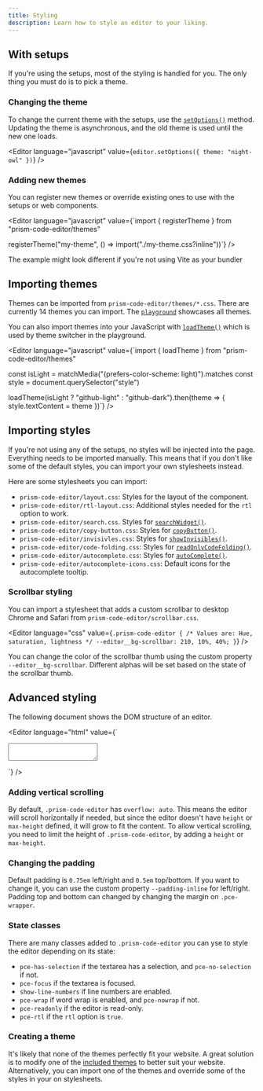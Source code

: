 ```yaml
---
title: Styling
description: Learn how to style an editor to your liking.
---
```



## With setups

If you're using the setups, most of the styling is handled for you. The only thing you must do is to pick a theme.

### Changing the theme

To change the current theme with the setups, use the [`setOptions()`](/api-reference/index/i-prismeditor#setoptions) method. Updating the theme is asynchronous, and the old theme is used until the new one loads.

<Editor language="javascript" value={`editor.setOptions({
	theme: "night-owl"
})`} />

### Adding new themes

You can register new themes or override existing ones to use with the setups or web components.

<Editor language="javascript" value={`import { registerTheme } from "prism-code-editor/themes"

registerTheme("my-theme", () => import("./my-theme.css?inline"))`} />

<Aside type="note">
	The example might look different if you're not using Vite as your bundler
</Aside>

## Importing themes

Themes can be imported from `prism-code-editor/themes/*.css`. There are currently 14 themes you can import. The [`playground`](/playground) showcases all themes.

You can also import themes into your JavaScript with [`loadTheme()`](/api-reference/themes/f-loadtheme) which is used by theme switcher in the playground.

<Editor language="javascript" value={`import { loadTheme } from "prism-code-editor/themes"

const isLight = matchMedia("(prefers-color-scheme: light)").matches
const style = document.querySelector("style")

loadTheme(isLight ? "github-light" : "github-dark").then(theme => {
  style.textContent = theme
})`} />

## Importing styles

If you're not using any of the setups, no styles will be injected into the page. Everything needs to be imported manually. This means that if you don't like some of the default styles, you can import your own stylesheets instead.

Here are some stylesheets you can import:

- `prism-code-editor/layout.css`: Styles for the layout of the component.
- `prism-code-editor/rtl-layout.css`: Additional styles needed for the `rtl` option to work.
- `prism-code-editor/search.css`. Styles for [`searchWidget()`](/api-reference/search/f-searchwidget).
- `prism-code-editor/copy-button.css`: Styles for [`copyButton()`](/api-reference/copy-button/f-copybutton).
- `prism-code-editor/invisivles.css`: Styles for [`showInvisibles()`](/api-reference/search/f-showinvisibles).
- `prism-code-editor/code-folding.css`: Styles for [`readOnlyCodeFolding()`](/api-reference/code-folding/f-readonlycodefolding).
- `prism-code-editor/autocomplete.css`: Styles for [`autoComplete()`](/api-reference/autocomplete/f-autocomplete).
- `prism-code-editor/autocomplete-icons.css`: Default icons for the autocomplete tooltip.

### Scrollbar styling

You can import a stylesheet that adds a custom scrollbar to desktop Chrome and Safari from `prism-code-editor/scrollbar.css`.

<Editor language="css" value={`.prism-code-editor {
	/* Values are: Hue, saturation, lightness */
	--editor__bg-scrollbar: 210, 10%, 40%;
}`} />

You can change the color of the scrollbar thumb using the custom property `--editor__bg-scrollbar`. Different alphas will be set based on the state of the scrollbar thumb.

## Advanced styling

The following document shows the DOM structure of an editor.

<Editor language="html" value={`<div class="prism-code-editor language-[lang] [state-classes]">
	<!-- ::before pseudo element is the line number background -->
	<div class="pce-wrapper">
		<div class="pce-overlays">
			<textarea class="pce-textarea"></textarea>
			<!-- Overlays from extensions -->
		</div>
		<div class="pce-line active-line" aria-hidden="true" data-line="1">
			<!-- ::before pseudo element is the line number -->
			<!-- Prism tokens for the line -->
			<!-- ::after pseudo element has the background of the line -->
		</div>
		<div class="pce-line" aria-hidden="true" data-line="2"></div>
		<!-- More lines... -->
	</div>
</div>`} />

### Adding vertical scrolling

By default, `.prism-code-editor` has `overflow: auto`. This means the editor will scroll horizontally if needed, but since the editor doesn't have `height` or `max-height` defined, it will grow to fit the content. To allow vertical scrolling, you need to limit the height of `.prism-code-editor`, by adding a `height` or `max-height`.

### Changing the padding

Default padding is `0.75em` left/right and `0.5em` top/bottom. If you want to change it, you can use the custom property `--padding-inline` for left/right. Padding top and bottom can changed by changing the margin on `.pce-wrapper`.

### State classes

There are many classes added to `.prism-code-editor` you can yse to style the editor depending on its state:

- `pce-has-selection` if the textarea has a selection, and `pce-no-selection` if not.
- `pce-focus` if the textarea is focused.
- `show-line-numbers` if line numbers are enabled.
- `pce-wrap` if word wrap is enabled, and `pce-nowrap` if not.
- `pce-readonly` if the editor is read-only.
- `pce-rtl` if the `rtl` option is `true`.

### Creating a theme

It's likely that none of the themes perfectly fit your website. A great solution is to modify one of the [included themes](https://github.com/FIameCaster/prism-code-editor/tree/main/package/src/themes) to better suit your website. Alternatively, you can import one of the themes and override some of the styles in your on stylesheets.
